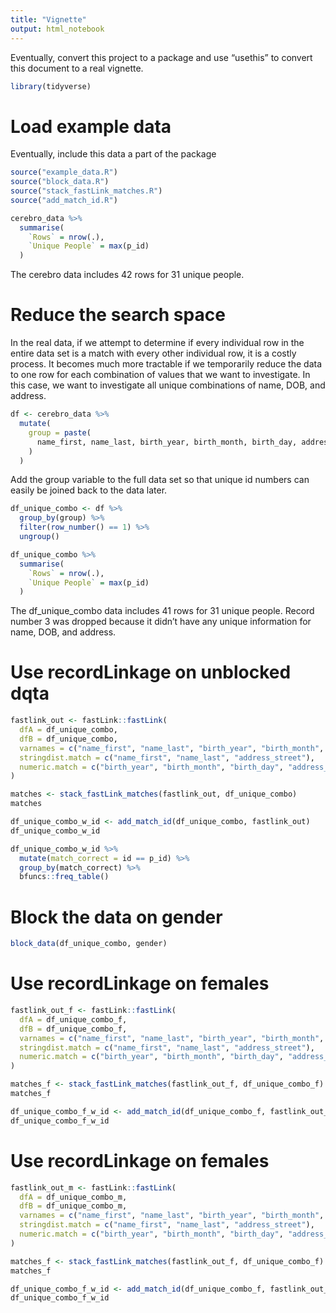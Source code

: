```yaml
---
title: "Vignette"
output: html_notebook
---
```


Eventually, convert this project to a package and use "usethis" to convert this document to a real vignette.

```r
library(tidyverse)
```

# Load example data 

Eventually, include this data a part of the package

```r
source("example_data.R")
source("block_data.R")
source("stack_fastLink_matches.R")
source("add_match_id.R")
```

```r
cerebro_data %>% 
  summarise(
    `Rows` = nrow(.),
    `Unique People` = max(p_id)
  )
```

The cerebro data includes 42 rows for 31 unique people.

# Reduce the search space

In the real data, if we attempt to determine if every individual row in the entire data set is a match with every other individual row, it is a costly process. It becomes much more tractable if we temporarily reduce the data to one row for each combination of values that we want to investigate. In this case, we want to investigate all unique combinations of name, DOB, and address.

```r
df <- cerebro_data %>% 
  mutate(
    group = paste(
      name_first, name_last, birth_year, birth_month, birth_day, address_num, address_street, sep = "_"
    )
  )
```

Add the group variable to the full data set so that unique id numbers can easily be joined back to the data later.

```r
df_unique_combo <- df %>% 
  group_by(group) %>% 
  filter(row_number() == 1) %>% 
  ungroup()
```

```r
df_unique_combo %>% 
  summarise(
    `Rows` = nrow(.),
    `Unique People` = max(p_id)
  )
```

The df_unique_combo data includes 41 rows for 31 unique people.
Record number 3 was dropped because it didn't have any unique information for name, DOB, and address.

# Use recordLinkage on unblocked dqta

```r
fastlink_out <- fastLink::fastLink(
  dfA = df_unique_combo,
  dfB = df_unique_combo,
  varnames = c("name_first", "name_last", "birth_year", "birth_month", "birth_day", "address_num", "address_street"),
  stringdist.match = c("name_first", "name_last", "address_street"),
  numeric.match = c("birth_year", "birth_month", "birth_day", "address_num")
)
```

```r
matches <- stack_fastLink_matches(fastlink_out, df_unique_combo)
matches
```

```r
df_unique_combo_w_id <- add_match_id(df_unique_combo, fastlink_out)
df_unique_combo_w_id
```

```r
df_unique_combo_w_id %>% 
  mutate(match_correct = id == p_id) %>% 
  group_by(match_correct) %>% 
  bfuncs::freq_table()
```


# Block the data on gender

```r
block_data(df_unique_combo, gender)
```

# Use recordLinkage on females

```r
fastlink_out_f <- fastLink::fastLink(
  dfA = df_unique_combo_f,
  dfB = df_unique_combo_f,
  varnames = c("name_first", "name_last", "birth_year", "birth_month", "birth_day", "address_num", "address_street"),
  stringdist.match = c("name_first", "name_last", "address_street"),
  numeric.match = c("birth_year", "birth_month", "birth_day", "address_num")
)
```

```r
matches_f <- stack_fastLink_matches(fastlink_out_f, df_unique_combo_f)
matches_f
```

```r
df_unique_combo_f_w_id <- add_match_id(df_unique_combo_f, fastlink_out_f)
df_unique_combo_f_w_id
```

# Use recordLinkage on females

```r
fastlink_out_m <- fastLink::fastLink(
  dfA = df_unique_combo_m,
  dfB = df_unique_combo_m,
  varnames = c("name_first", "name_last", "birth_year", "birth_month", "birth_day", "address_num", "address_street"),
  stringdist.match = c("name_first", "name_last", "address_street"),
  numeric.match = c("birth_year", "birth_month", "birth_day", "address_num")
)
```

```r
matches_f <- stack_fastLink_matches(fastlink_out_f, df_unique_combo_f)
matches_f
```

```r
df_unique_combo_f_w_id <- add_match_id(df_unique_combo_f, fastlink_out_f)
df_unique_combo_f_w_id
```